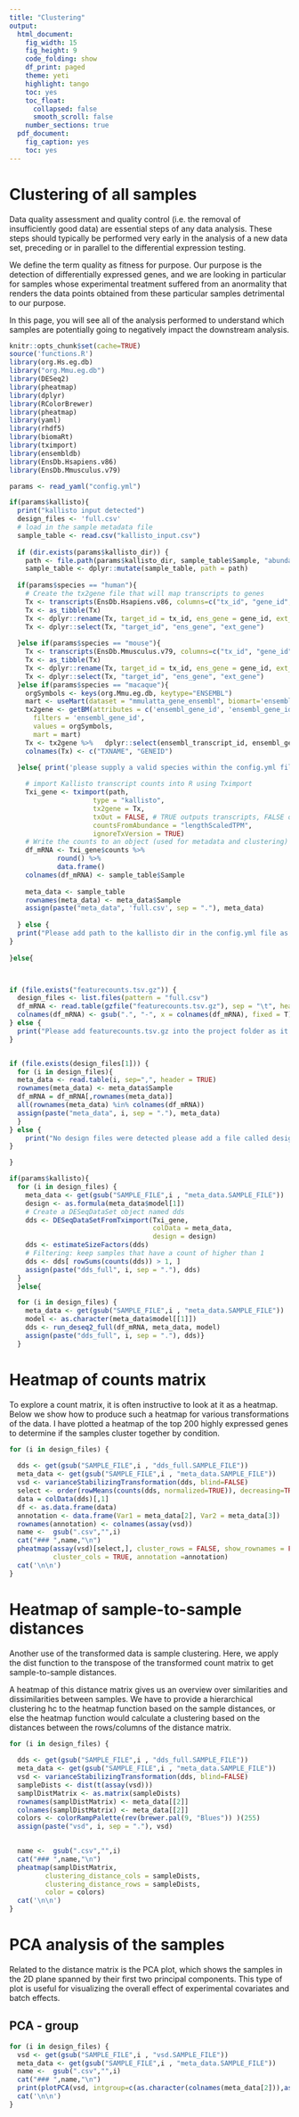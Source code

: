 ```yaml
---
title: "Clustering"
output: 
  html_document:
    fig_width: 15
    fig_height: 9
    code_folding: show
    df_print: paged
    theme: yeti
    highlight: tango
    toc: yes
    toc_float:
      collapsed: false
      smooth_scroll: false
    number_sections: true
  pdf_document:
    fig_caption: yes
    toc: yes
---
```


# Clustering of all samples

Data quality assessment and quality control (i.e. the removal of insufficiently good data) are essential steps of any data analysis. These steps should typically be performed very early in the analysis of a new data set, preceding or in parallel to the differential expression testing.

We define the term quality as fitness for purpose. Our purpose is the detection of differentially expressed genes, and we are looking in particular for samples whose experimental treatment suffered from an anormality that renders the data points obtained from these particular samples detrimental to our purpose.

In this page, you will see all of the analysis performed to understand which samples are potentially going to negatively impact the downstream analysis.

```r
knitr::opts_chunk$set(cache=TRUE)
source('functions.R')
library(org.Hs.eg.db)
library("org.Mmu.eg.db")
library(DESeq2)
library(pheatmap)
library(dplyr)
library(RColorBrewer)
library(pheatmap)
library(yaml)
library(rhdf5)
library(biomaRt)
library(tximport)
library(ensembldb)
library(EnsDb.Hsapiens.v86)
library(EnsDb.Mmusculus.v79)
```

```r
params <- read_yaml("config.yml")
```



```r

if(params$kallisto){
  print("kallisto input detected")
  design_files <- 'full.csv'
  # load in the sample metadata file
  sample_table <- read.csv("kallisto_input.csv")
  
  if (dir.exists(params$kallisto_dir)) {
    path <- file.path(params$kallisto_dir, sample_table$Sample, "abundance.h5")
    sample_table <- dplyr::mutate(sample_table, path = path)
  
  if(params$species == "human"){
    # Create the tx2gene file that will map transcripts to genes
    Tx <- transcripts(EnsDb.Hsapiens.v86, columns=c("tx_id", "gene_id", "symbol"))
    Tx <- as_tibble(Tx)
    Tx <- dplyr::rename(Tx, target_id = tx_id, ens_gene = gene_id, ext_gene = symbol)
    Tx <- dplyr::select(Tx, "target_id", "ens_gene", "ext_gene")
    
  }else if(params$species == "mouse"){
    Tx <- transcripts(EnsDb.Mmusculus.v79, columns=c("tx_id", "gene_id", "symbol"))
    Tx <- as_tibble(Tx)
    Tx <- dplyr::rename(Tx, target_id = tx_id, ens_gene = gene_id, ext_gene = symbol)
    Tx <- dplyr::select(Tx, "target_id", "ens_gene", "ext_gene")  
  }else if(params$species == "macaque"){
    orgSymbols <- keys(org.Mmu.eg.db, keytype="ENSEMBL")
    mart <- useMart(dataset = "mmulatta_gene_ensembl", biomart='ensembl')
    tx2gene <- getBM(attributes = c('ensembl_gene_id', 'ensembl_gene_id_version', 'ensembl_transcript_id', 'ensembl_transcript_id_version','entrezgene_id'),
      filters = 'ensembl_gene_id',
      values = orgSymbols, 
      mart = mart)
    Tx <- tx2gene %>%   dplyr::select(ensembl_transcript_id, ensembl_gene_id)
    colnames(Tx) <- c("TXNAME", "GENEID")

  }else{ print('please supply a valid species within the config.yml file')}
    
    # import Kallisto transcript counts into R using Tximport
    Txi_gene <- tximport(path, 
                     type = "kallisto", 
                     tx2gene = Tx, 
                     txOut = FALSE, # TRUE outputs transcripts, FALSE outputs gene-level data
                     countsFromAbundance = "lengthScaledTPM",
                     ignoreTxVersion = TRUE)
    # Write the counts to an object (used for metadata and clustering)
    df_mRNA <- Txi_gene$counts %>% 
            round() %>% 
            data.frame()
    colnames(df_mRNA) <- sample_table$Sample
    
    meta_data <- sample_table
    rownames(meta_data) <- meta_data$Sample
    assign(paste("meta_data", 'full.csv', sep = "."), meta_data)
    
  } else {
  print("Please add path to the kallisto dir in the config.yml file as it seems to be missing")
}
  
}else{



if (file.exists("featurecounts.tsv.gz")) {
  design_files <- list.files(pattern = "full.csv")
  df_mRNA <- read.table(gzfile("featurecounts.tsv.gz"), sep = "\t", header = TRUE, row.names = 1)
  colnames(df_mRNA) <- gsub(".", "-", x = colnames(df_mRNA), fixed = T)
} else {
  print("Please add featurecounts.tsv.gz into the project folder as it seems to be missing")
}


if (file.exists(design_files[1])) {
  for (i in design_files){
  meta_data <- read.table(i, sep=",", header = TRUE) 
  rownames(meta_data) <- meta_data$Sample
  df_mRNA = df_mRNA[,rownames(meta_data)]
  all(rownames(meta_data) %in% colnames(df_mRNA))
  assign(paste("meta_data", i, sep = "."), meta_data)
  }
} else {
    print("No design files were detected please add a file called design_<test>_<control>_<test>_<column>.csv. Please refer to documentation on github for more ifnormation")
}

}
```

```r

if(params$kallisto){
  for (i in design_files) {
    meta_data <- get(gsub("SAMPLE_FILE",i , "meta_data.SAMPLE_FILE"))
    design <- as.formula(meta_data$model[1])
    # Create a DESeqDataSet object named dds
    dds <- DESeqDataSetFromTximport(Txi_gene,
                                    colData = meta_data,
                                    design = design)
    dds <- estimateSizeFactors(dds)
    # Filtering: keep samples that have a count of higher than 1
    dds <- dds[ rowSums(counts(dds)) > 1, ]
    assign(paste("dds_full", i, sep = "."), dds)
  }
  }else{

  for (i in design_files) {
    meta_data <- get(gsub("SAMPLE_FILE",i , "meta_data.SAMPLE_FILE"))
    model <- as.character(meta_data$model[[1]])
    dds <- run_deseq2_full(df_mRNA, meta_data, model)
    assign(paste("dds_full", i, sep = "."), dds)}
  }

```

# Heatmap of counts matrix {.tabset .tabset-fade}

To explore a count matrix, it is often instructive to look at it as a heatmap. Below we show how to produce such a heatmap for various transformations of the data. I have plotted a heatmap of the top 200 highly expressed genes to determine if the samples cluster together by condition.

```r
for (i in design_files) {
  
  dds <- get(gsub("SAMPLE_FILE",i , "dds_full.SAMPLE_FILE"))
  meta_data <- get(gsub("SAMPLE_FILE",i , "meta_data.SAMPLE_FILE"))
  vsd <- varianceStabilizingTransformation(dds, blind=FALSE)
  select <- order(rowMeans(counts(dds, normalized=TRUE)), decreasing=TRUE)[1:200]
  data = colData(dds)[,1]
  df <- as.data.frame(data)
  annotation <- data.frame(Var1 = meta_data[2], Var2 = meta_data[3])
  rownames(annotation) <- colnames(assay(vsd))
  name <-  gsub(".csv","",i)
  cat("### ",name,"\n")
  pheatmap(assay(vsd)[select,], cluster_rows = FALSE, show_rownames = FALSE,
           cluster_cols = TRUE, annotation =annotation)
  cat('\n\n')
}

```


# Heatmap of sample-to-sample distances {.tabset .tabset-fade}

Another use of the transformed data is sample clustering. Here, we apply the dist function to the transpose of the transformed count matrix to get sample-to-sample distances.

A heatmap of this distance matrix gives us an overview over similarities and dissimilarities between samples. We have to provide a hierarchical clustering hc to the heatmap function based on the sample distances, or else the heatmap function would calculate a clustering based on the distances between the rows/columns of the distance matrix.

```r
for (i in design_files) {
  
  dds <- get(gsub("SAMPLE_FILE",i , "dds_full.SAMPLE_FILE"))
  meta_data <- get(gsub("SAMPLE_FILE",i , "meta_data.SAMPLE_FILE"))
  vsd <- varianceStabilizingTransformation(dds, blind=FALSE)
  sampleDists <- dist(t(assay(vsd)))
  samplDistMatrix <- as.matrix(sampleDists)
  rownames(samplDistMatrix) <- meta_data[[2]]
  colnames(samplDistMatrix) <- meta_data[[2]]
  colors <- colorRampPalette(rev(brewer.pal(9, "Blues")) )(255)
  assign(paste("vsd", i, sep = "."), vsd)
  

  name <-  gsub(".csv","",i)
  cat("### ",name,"\n")
  pheatmap(samplDistMatrix, 
         clustering_distance_cols = sampleDists, 
         clustering_distance_rows = sampleDists,
         color = colors)
  cat('\n\n')
}

```


# PCA analysis of the samples {.tabset .tabset-fade}

Related to the distance matrix is the PCA plot, which shows the samples in the 2D plane spanned by their first two principal components. This type of plot is useful for visualizing the overall effect of experimental covariates and batch effects.

## PCA - group

```r
for (i in design_files) {
  vsd <- get(gsub("SAMPLE_FILE",i , "vsd.SAMPLE_FILE"))
  meta_data <- get(gsub("SAMPLE_FILE",i , "meta_data.SAMPLE_FILE"))
  name <-  gsub(".csv","",i)
  cat("### ",name,"\n")
  print(plotPCA(vsd, intgroup=c(as.character(colnames(meta_data[2])),as.character(colnames(meta_data[3])))))
  cat('\n\n')
}

```



